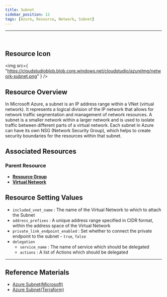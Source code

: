 ```yaml
---
title: Subnet
sidebar_position: 12
tags: [Azure, Resource, Network, Subnet]
---
```


<hr />
<br />

## Resource Icon

<img
    src={
        "https://cloudstudioblob.blob.core.windows.net/cloudstudio/azureImg/network-subnet.png"
    }
/>

## Resource Overview

In Microsoft Azure, a subnet is an IP address range within a VNet (virtual network). 
It represents a logical division of the IP network that allows for network traffic segmentation and management of network resources. 
A subnet is a smaller network within a larger network and is used to isolate traffic between different parts of a virtual network. 
Each subnet in Azure can have its own NSG (Network Security Group), which helps to create security boundaries for the resources within that subnet.

## Associated Resources

### Parent Resource

-   [**Resource Group**](https://docs.cstudio.app/en/docs/resource/azure/Base/ResourceGroup)
-   [**Virtual Network**](https://docs.cstudio.app/en/docs/resource/azure/Network/VirtualNetwork)

## Resource Setting Values

- `included_vnet_name` : The name of the Virtual Network to which to attach the Subnet
- `address_prefixes` : A unique address range specified in CIDR format, within the address space of the Virtual Network
- `private_link_endpoint_enabled` : Set whether to connect the private endpoint to the subnet - `true`, `false`
- `delegation`
    - `service_name` : The name of service which should be delegated
    - `actions` : A list of Actions which should be delegated

---

## Reference Materials

-   [Azure Subnet(Microsoft)](https://learn.microsoft.com/ko-kr/azure/virtual-network/virtual-network-manage-subnet?tabs=azure-portal)
-   [Azure Subnet(Terraform)](https://registry.terraform.io/providers/hashicorp/azurerm/latest/docs/resources/subnet)
